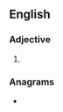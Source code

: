 ==English==

===Adjective===
{{head|en|adjective comparative form}}

# {{en-comparative of|ashy}}

===Anagrams===
* {{anagrams|en|Haires|haires|rashie}}